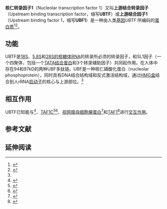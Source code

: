 {{PBB|geneid=7343}}
'''核仁转录因子1'''（Nucleolar transcription factor 1）又叫'''上游结合转录因子'''（Upstream binding transcription factor，缩写'''UBTF'''）或'''上游结合因子1'''（Upstream binding factor 1，缩写'''UBF1'''）是一种由人类[[基因|基因]]''UBTF'' 所编码的[[蛋白质|蛋白质]]<ref name="pmid9126496">{{cite journal | author = Matera AG, Wu W, Imai H, O'Keefe CL, Chan EK | title = Molecular cloning of the RNA polymerase I transcription factor hUBF/NOR-90 (UBTF) gene and localization to 17q21.3 by fluorescence in situ hybridization and radiation hybrid mapping | journal = Genomics | volume = 41 | issue = 1 | pages = 135–8 |date=May 1997 | pmid = 9126496 | pmc =  | doi = 10.1006/geno.1997.4647 }}</ref><ref name="entrez">{{cite web | title = Entrez Gene: UBTF upstream binding transcription factor, RNA polymerase I| url = http://www.ncbi.nlm.nih.gov/sites/entrez?Db=gene&Cmd=ShowDetailView&TermToSearch=7343| accessdate = }}</ref>。
==功能==
<!-- The PBB_Summary template is automatically maintained by Protein Box Bot.  See Template:PBB_Controls to Stop updates. -->
UBTF是[[18s_rRNA|18S]]、[[5.8S_rRNA|5.8S]]和[[28S_rRNA|28S的核糖体RNA]]的转录所必须的转录因子，和SL1因子（一个四聚体，包括一个[[TATA结合蛋白|TATA结合蛋白]]和3个转录辅助因子{{le|TAF1|TAF1}}）共同起作用。在人体中存在94和97kD的两种UBF多肽链。UBF是一种核仁磷酸化蛋白（nucleolar phosphoprotein），同时具有DNA结合结构域和反式激活结构域，通过[[HMG盒|HMG盒]]结合到人rRNA[[启动子|启动子]]的核心与上游部位。<ref name="entrez" />

==相互作用==
UBTF已知能与{{le|酪蛋白激酶2α亚基|Casein kinase 2, alpha 1}}<ref name=pmid7651819>{{cite journal |last=Voit |first=R |authorlink= |coauthors=Kuhn A, Sander E E, Grummt I |date=July 1995 |title=Activation of mammalian ribosomal gene transcription requires phosphorylation of the nucleolar transcription factor UBF |journal=Nucleic Acids Res. |volume=23 |issue=14 |pages=2593–9 |publisher= |location = ENGLAND| issn = 0305-1048| pmid = 7651819 | bibcode = | oclc =| id = | url = | language = | format = | accessdate = | laysummary = | laysource = | laydate = | quote = |doi=10.1093/nar/23.14.2593 |pmc=307079 }}</ref>、[[TAF1C|TAF1C]]<ref name=pmid11698641>{{cite journal |last=Voit |first=R |authorlink= |coauthors=Grummt I |date=November 2001 |title=Phosphorylation of UBF at serine 388 is required for interaction with RNA polymerase I and activation of rDNA transcription |journal=[[PNAS|Proc. Natl. Acad. Sci. U.S.A.]] |volume=98 |issue=24 |pages=13631–6 |publisher= |location = United States| issn = 0027-8424| pmid = 11698641 |doi = 10.1073/pnas.231071698 | bibcode = | oclc =| id = | url = | language = | format = | accessdate = | laysummary = | laysource = | laydate = | quote = |pmc=61092 }}</ref><ref name=pmid10913176>{{cite journal |last=Zhai |first=W |authorlink= |coauthors=Comai L |date=August 2000 |title=Repression of RNA Polymerase I Transcription by the Tumor Suppressor p53 |journal=Mol. Cell. Biol. |volume=20 |issue=16 |pages=5930–8 |publisher= |location = UNITED STATES| issn = 0270-7306| pmid = 10913176 | bibcode = | oclc =| id = | url =https://archive.org/details/sim_molecular-and-cellular-biology_2000-08_20_16/page/5930| language = | format = | accessdate = | laysummary = | laysource = | laydate = | quote = |doi=10.1128/MCB.20.16.5930-5938.2000 |pmc=86070 }}</ref>、[[视网膜母细胞瘤蛋白|视网膜母细胞瘤蛋白]]<ref name=pmid11042686>{{cite journal |last=Hannan |first=K M |authorlink= |coauthors=Hannan R D, Smith S D, Jefferson L S, Lun M, Rothblum L I |date=October 2000 |title=Rb and p130 regulate RNA polymerase I transcription: Rb disrupts the interaction between UBF and SL-1 |journal=Oncogene |volume=19 |issue=43 |pages=4988–99 |publisher= |location = ENGLAND| issn = 0950-9232| pmid = 11042686 |doi = 10.1038/sj.onc.1203875 | bibcode = | oclc =| id = | url = | language = | format = | accessdate = | laysummary = | laysource = | laydate = | quote = }}</ref>和[[TAF1|TAF1]]<ref name=pmid12498690>{{cite journal |last=Lin |first=Chih-Yin |authorlink= |coauthors=Tuan JoAnn, Scalia Pierluigi, Bui Tiffany, Comai Lucio |date=Dec 2002 |title=The cell cycle regulatory factor TAF1 stimulates ribosomal DNA transcription by binding to the activator UBF |journal=Curr. Biol. |volume=12 |issue=24 |pages=2142–6 |publisher= |location = England| issn = 0960-9822| pmid = 12498690 | bibcode = | oclc =| id = | url = | language = | format = | accessdate = | laysummary = | laysource = | laydate = | quote = |doi=10.1016/S0960-9822(02)01389-1 }}</ref>进行[[蛋白質交互作用|交互作用]]。

==参考文献==
{{Reflist}}

==延伸阅读==
{{Refbegin | 2}}
{{PBB_Further_reading
| citations =
*{{cite journal  | author=Chan EK, Imai H, Hamel JC, Tan EM |title=Human autoantibody to RNA polymerase I transcription factor hUBF. Molecular identity of nucleolus organizer region autoantigen NOR-90 and ribosomal RNA transcription upstream binding factor |journal=J. Exp. Med. |volume=174 |issue= 5 |pages= 1239–44 |year= 1991 |pmid= 1940801 |doi=10.1084/jem.174.5.1239  | pmc=2119007  }}
*{{cite journal  | author=Jantzen HM, Admon A, Bell SP, Tjian R |title=Nucleolar transcription factor hUBF contains a DNA-binding motif with homology to HMG proteins |journal=Nature |volume=344 |issue= 6269 |pages= 830–6 |year= 1990 |pmid= 2330041 |doi= 10.1038/344830a0 }}
*{{cite journal  | author=Bell SP, Learned RM, Jantzen HM, Tjian R |title=Functional cooperativity between transcription factors UBF1 and SL1 mediates human ribosomal RNA synthesis |journal=Science |volume=241 |issue= 4870 |pages= 1192–7 |year= 1988 |pmid= 3413483 |doi=10.1126/science.3413483  }}
*{{cite journal  | author=Voit R, Kuhn A, Sander EE, Grummt I |title=Activation of mammalian ribosomal gene transcription requires phosphorylation of the nucleolar transcription factor UBF |journal=Nucleic Acids Res. |volume=23 |issue= 14 |pages= 2593–9 |year= 1995 |pmid= 7651819 |doi=10.1093/nar/23.14.2593  | pmc=307079  }}
*{{cite journal  | author=Hempel WM |title=The species-specific RNA polymerase I transcription factor SL-1 binds to upstream binding factor | url=https://archive.org/details/sim_molecular-and-cellular-biology_1996-02_16_2/page/557 |journal=Mol. Cell. Biol. |volume=16 |issue= 2 |pages= 557–63 |year= 1996 |pmid= 8552083 |doi=  | pmc=231034  | author-separator=,  | author2=Cavanaugh AH  | author3=Hannan RD  | display-authors=3  | last4=Taylor  | first4=L  | last5=Rothblum  | first5=LI  }}
*{{cite journal  | author=Hanada K |title=RNA polymerase I associated factor 53 binds to the nucleolar transcription factor UBF and functions in specific rDNA transcription |journal=EMBO J. |volume=15 |issue= 9 |pages= 2217–26 |year= 1996 |pmid= 8641287 |doi=  | pmc=450146  | author-separator=,  | author2=Song CZ  | author3=Yamamoto K  | display-authors=3  | last4=Yano  | first4=K  | last5=Maeda  | first5=Y  | last6=Yamaguchi  | first6=K  | last7=Muramatsu  | first7=M  }}
*{{cite journal  | author=Pluta AF, Earnshaw WC |title=Specific interaction between human kinetochore protein CENP-C and a nucleolar transcriptional regulator |journal=J. Biol. Chem. |volume=271 |issue= 31 |pages= 18767–74 |year= 1996 |pmid= 8702533 |doi=10.1074/jbc.271.31.18767  }}
*{{cite journal  | author=Whitehead CM, Winkfein RJ, Fritzler MJ, Rattner JB |title=ASE-1: a novel protein of the fibrillar centres of the nucleolus and nucleolus organizer region of mitotic chromosomes |journal=Chromosoma |volume=106 |issue= 8 |pages= 493–502 |year= 1998 |pmid= 9426281 |doi=10.1007/s004120050271  }}
*{{cite journal  | author=Voit R, Hoffmann M, Grummt I |title=Phosphorylation by G1-specific cdk-cyclin complexes activates the nucleolar transcription factor UBF |journal=EMBO J. |volume=18 |issue= 7 |pages= 1891–9 |year= 1999 |pmid= 10202152 |doi= 10.1093/emboj/18.7.1891  | pmc=1171274 }}
*{{cite journal  | author=Liu CJ, Wang H, Lengyel P |title=The interferon-inducible nucleolar p204 protein binds the ribosomal RNA-specific UBF1 transcription factor and inhibits ribosomal RNA transcription |journal=EMBO J. |volume=18 |issue= 10 |pages= 2845–54 |year= 1999 |pmid= 10329630 |doi= 10.1093/emboj/18.10.2845  | pmc=1171365 }}
*{{cite journal  | author=Hannan KM |title=Rb and p130 regulate RNA polymerase I transcription: Rb disrupts the interaction between UBF and SL-1 |journal=Oncogene |volume=19 |issue= 43 |pages= 4988–99 |year= 2000 |pmid= 11042686 |doi= 10.1038/sj.onc.1203875  | author-separator=,  | author2=Hannan RD  | author3=Smith SD  | display-authors=3  | last4=Jefferson  | first4=L S  | last5=Lun  | first5=Mingyue  | last6=Rothblum  | first6=L I }}
*{{cite journal  | author=Kalousek I, Krízková P |title=Lymphocyte mitogenic transformation is accompanied by phosphorylation of the nucleolar transcription factor UBF |journal=Cell. Mol. Biol. (Noisy-le-grand) |volume=46 |issue= 7 |pages= 1163–71 |year= 2001 |pmid= 11075946 |doi=  }}
*{{cite journal  | author=Pelletier G |title=Competitive recruitment of CBP and Rb-HDAC regulates UBF acetylation and ribosomal transcription |journal=Mol. Cell |volume=6 |issue= 5 |pages= 1059–66 |year= 2002 |pmid= 11106745 |doi=10.1016/S1097-2765(00)00104-0  | author-separator=,  | author2=Stefanovsky VY  | author3=Faubladier M  | display-authors=3  | last4=Hirschler-Laszkiewicz  | first4=Iwona  | last5=Savard  | first5=Julie  | last6=Rothblum  | first6=Lawrence I.  | last7=Côté  | first7=Jacques  | last8=Moss  | first8=Tom  }}
*{{cite journal  | author=Miller G |title=hRRN3 is essential in the SL1-mediated recruitment of RNA Polymerase I to rRNA gene promoters |journal=EMBO J. |volume=20 |issue= 6 |pages= 1373–82 |year= 2001 |pmid= 11250903 |doi= 10.1093/emboj/20.6.1373  | pmc=145519  | author-separator=,  | author2=Panov KI  | author3=Friedrich JK  | display-authors=3  | last4=Trinkle-Mulcahy  | first4=Laura  | last5=Lamond  | first5=Angus I.  | last6=Zomerdijk  | first6=Joost C.B.M. }}
*{{cite journal  | author=Seither P, Iben S, Thiry M, Grummt I |title=PAF67, a novel protein that is associated with the initiation-competent form of RNA polymerase I |journal=Biol. Chem. |volume=382 |issue= 8 |pages= 1163–70 |year= 2002 |pmid= 11592397 |doi=10.1515/BC.2001.146  }}
*{{cite journal  | author=Voit R, Grummt I |title=Phosphorylation of UBF at serine 388 is required for interaction with RNA polymerase I and activation of rDNA transcription |journal=Proc. Natl. Acad. Sci. U.S.A. |volume=98 |issue= 24 |pages= 13631–6 |year= 2002 |pmid= 11698641 |doi= 10.1073/pnas.231071698  | pmc=61092 }}
*{{cite journal  | author=Stefanovsky VY |title=An immediate response of ribosomal transcription to growth factor stimulation in mammals is mediated by ERK phosphorylation of UBF |journal=Mol. Cell |volume=8 |issue= 5 |pages= 1063–73 |year= 2002 |pmid= 11741541 |doi=10.1016/S1097-2765(01)00384-7  | author-separator=,  | author2=Pelletier G  | author3=Hannan R  | display-authors=3  | last4=Gagnon-Kugler  | first4=Thérèse  | last5=Rothblum  | first5=Lawrence I  | last6=Moss  | first6=Tom  }}
*{{cite journal  | author=Andersen JS |title=Directed proteomic analysis of the human nucleolus |journal=Curr. Biol. |volume=12 |issue= 1 |pages= 1–11 |year= 2002 |pmid= 11790298 |doi=10.1016/S0960-9822(01)00650-9  | author-separator=,  | author2=Lyon CE  | author3=Fox AH  | display-authors=3  | last4=Leung  | first4=Anthony K.L.  | last5=Lam  | first5=Yun Wah  | last6=Steen  | first6=Hanno  | last7=Mann  | first7=Matthias  | last8=Lamond  | first8=Angus I.  }}
*{{cite journal  | author=Dühr S |title=Molecular analysis of the 5' region of human ribosomal transcription factor UBF |journal=DNA Seq. |volume=12 |issue= 4 |pages= 267–72 |year= 2002 |pmid= 11916260 |doi=10.3109/10425170109025001  | author-separator=,  | author2=Torres-Montaner A  | author3=Astola A  | display-authors=3  | last4=García-Cozar  | first4=F. J.  | last5=Pendón  | first5=C  | last6=Bolívar  | first6=J.  | last7=Valdivia  | first7=M. M.  }}
}}
{{Refend}}
{{PDB Gallery|geneid=7343}}

<!-- The PBB_Controls template provides controls for Protein Box Bot, please see Template:PBB_Controls for details. -->
{{PBB_Controls
| update_page = yes
| require_manual_inspection = no
| update_protein_box = yes
| update_summary = yes
| update_citations = yes
}}